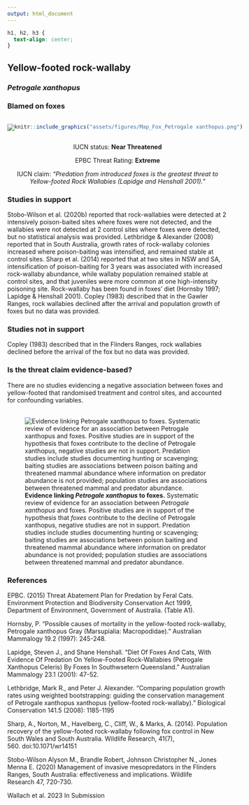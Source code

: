 ```yaml
---
output: html_document
---
```

```css
h1, h2, h3 {
  text-align: center;
}
```

## **Yellow-footed rock-wallaby**
### *Petrogale xanthopus*
### Blamed on foxes

:::: {style="display: flex;"}

[![](assets/photos/Petrogale xanthopus.png)](https://www.inaturalist.org/photos/60874978?size=original)

::: {}

:::

::: {}
  ```r
  knitr::include_graphics("assets/figures/Map_Fox_Petrogale xanthopus.png")
  ```
:::

::::
<center>
IUCN status: **Near Threatened**

EPBC Threat Rating: **Extreme**

IUCN claim: *"Predation from introduced foxes is the greatest threat to Yellow-footed Rock Wallabies (Lapidge and Henshall 2001)."*

</center>

### Studies in support

Stobo-Wilson et al. (2020b) reported that rock-wallabies were detected at 2 intensively poison-baited sites where foxes were not detected, and the wallabies were not detected at 2 control sites where foxes were detected, but no statistical analysis was provided. Lethbridge & Alexander (2008) reported that in South Australia, growth rates of rock-wallaby colonies increased where poison-baiting was intensified, and remained stable at control sites. Sharp et al. (2014) reported that at two sites in NSW and SA, intensification of poison-baiting for 3 years was associated with increased rock-wallaby abundance, while wallaby population remained stable at control sites, and that juveniles were more common at one high-intensity poisoning site. Rock-wallaby has been found in foxes’ diet (Hornsby 1997; Lapidge & Henshall 2001). Copley (1983) described that in the Gawler Ranges, rock wallabies declined after the arrival and population growth of foxes but no data was provided.

### Studies not in support

Copley (1983) described that in the Flinders Ranges, rock wallabies declined before the arrival of the fox but no data was provided.

### Is the threat claim evidence-based?

There are no studies evidencing a negative association between foxes and yellow-footed that randomised treatment and control sites, and accounted for confounding variables.
<br>
<br>

![**Evidence linking *Petrogale xanthopus* to foxes.** Systematic review of evidence for an association between *Petrogale xanthopus* and foxes. Positive studies are in support of the hypothesis that *foxes* contribute to the decline of Petrogale xanthopus, negative studies are not in support. Predation studies include studies documenting hunting or scavenging; baiting studies are associations between poison baiting and threatened mammal abundance where information on predator abundance is not provided; population studies are associations between threatened mammal and predator abundance.](assets/figures/Main_Evidence_Fox_Petrogale xanthopus.png)

### References

EPBC. (2015) Threat Abatement Plan for Predation by Feral Cats. Environment Protection and Biodiversity Conservation Act 1999, Department of Environment, Government of Australia. (Table A1).

Hornsby, P. "Possible causes of mortality in the yellow-footed rock-wallaby, Petrogale xanthopus Gray (Marsupialia: Macropodidae)." Australian Mammalogy 19.2 (1997): 245-248.

Lapidge, Steven J., and Shane Henshall. "Diet Of Foxes And Cats, With Evidence Of Predation On Yellow-Footed Rock-Wallabies (Petrogale Xanthopus Celeris) By Foxes In Southwsetern Queensland." Australian Mammalogy 23.1 (2001): 47-52.

Lethbridge, Mark R., and Peter J. Alexander. "Comparing population growth rates using weighted bootstrapping: guiding the conservation management of Petrogale xanthopus xanthopus (yellow-footed rock-wallaby)." Biological Conservation 141.5 (2008): 1185-1195

Sharp, A., Norton, M., Havelberg, C., Cliff, W., & Marks, A. (2014). Population recovery of the yellow-footed rock-wallaby following fox control in New South Wales and South Australia. Wildlife Research, 41(7), 560. doi:10.1071/wr14151

Stobo-Wilson Alyson M., Brandle Robert, Johnson Christopher N., Jones Menna E. (2020) Management of invasive mesopredators in the Flinders Ranges, South Australia: effectiveness and implications. Wildlife Research 47, 720-730.

Wallach et al. 2023 In Submission


